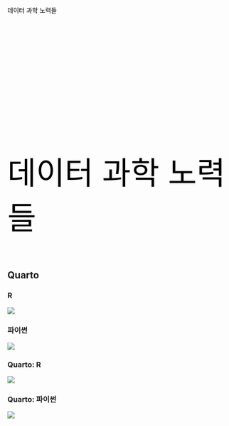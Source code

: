 ##  {auto-animate="true"}

::: {style="margin-top: 100px; color: black"}
데이터 과학 노력들
:::

##  {auto-animate="true"}

::: {style="margin-top: 300px; font-size: 5em; color: black;"}
데이터 과학 노력들
:::

## Quarto

::: panel-tabset
### R

![](fig/quarto_workflow/rmd-knitr.png)

### 파이썬

![](fig/quarto_workflow/jupyter-alone.png)

### Quarto: R

![](fig/quarto_workflow/qmd-knitr.png)

### Quarto: 파이썬

![](fig/quarto_workflow/qmd-jupyter.png)
:::
